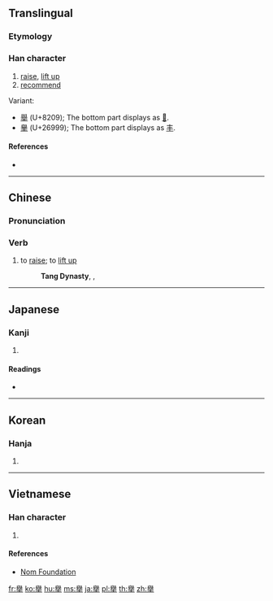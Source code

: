 {{also|舉|挙|举}}
==Translingual==

===Etymology===
{{Han compound|與|手|c1=p|c2=s|t2=hand|ls=psc}}

===Han character===
{{Han char|rn=64|rad=手|as=14|sn=18|four=|canj=HCQ,XHCQ|ids=⿱與手}}

# [[raise]], [[lift up]]
# [[recommend]]

Variant:
* [[舉]] (U+8209); The bottom part displays as [[𠀆]].
* [[𦦙]] (U+26999); The bottom part displays as [[丰]].

====References====
* {{Han ref|kx=0460.100|dkj=12863|dj=0808.300|hdz=31966.010|uh=64E7|ud=25831}}

----

==Chinese==
{{zh-see|舉|v}}

===Pronunciation===
{{zh-pron
|m=jǔ
|c=geoi2
|mc=y
|oc=y
|ma=
|cat=v
}}

===Verb===
{{zh-verb}}

# to [[raise]]; to [[lift up]]
#: '''Tang Dynasty''', {{l|zh|w:zh:李白|李白}}, {{l|zh|w:zh:靜夜思|靜夜思}}
#: {{zh-usex|舉 頭 望 明月|I '''raise''' my head to gaze at the bright moon|CL}}

----

==Japanese==

===Kanji===
{{ja-kanji|grade=|rs=手14|style=ky|shin=挙}}

# {{defn|lang=ja|sort=手14}}

====Readings====
* {{ja-readings|on=[[きょ]] (kyo)|kun=[[あげる]] (ageru)}}

----

==Korean==

===Hanja===
{{ko-hanja|hangeul=거|eumhun=|rv=geo|mr=kŏ|y=ke}}

# {{defn|lang=ko|sort=手14}}

----

==Vietnamese==

===Han character===
{{vi-readings|rs=手14|hanviet=[[cử]], [[cửa]]}}

# {{defn|lang=vi|sort=手14}}

====References====
* [http://nomfoundation.org/common/nom_details.php?codepoint=64e7 Nom Foundation]

[[fr:擧]]
[[ko:擧]]
[[hu:擧]]
[[ms:擧]]
[[ja:擧]]
[[pl:擧]]
[[th:擧]]
[[zh:擧]]